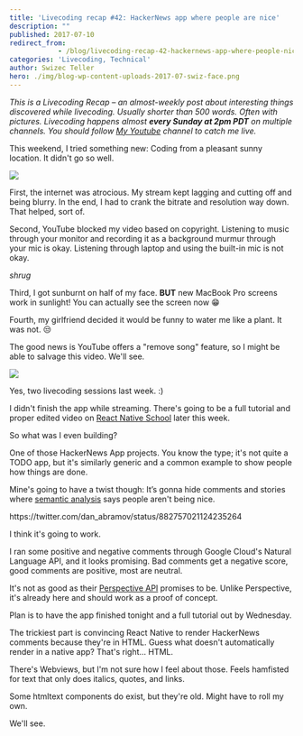 ```yaml
---
title: 'Livecoding recap #42: HackerNews app where people are nice'
description: ""
published: 2017-07-10
redirect_from: 
            - /blog/livecoding-recap-42-hackernews-app-where-people-nice/swizec/7701
categories: 'Livecoding, Technical'
author: Swizec Teller
hero: ./img/blog-wp-content-uploads-2017-07-swiz-face.png
---
```

_This is a Livecoding Recap – an almost-weekly post about interesting things discovered while livecoding. Usually shorter than 500 words. Often with pictures. Livecoding happens almost **every Sunday at 2pm PDT** on multiple channels. You should follow [My Youtube](https://www.youtube.com/TheSwizec) channel to catch me live._



This weekend, I tried something new: Coding from a pleasant sunny location. It didn't go so well.



![](./img/blog-wp-content-uploads-2017-07-swiz-face.png)



First, the internet was atrocious. My stream kept lagging and cutting off and being blurry. In the end, I had to crank the bitrate and resolution way down. That helped, sort of.



Second, YouTube blocked my video based on copyright. Listening to music through your monitor and recording it as a background murmur through your mic is okay. Listening through laptop and using the built-in mic is not okay.



_shrug_



Third, I got sunburnt on half of my face. **BUT** new MacBook Pro screens work in sunlight! You can actually see the screen now 😁



Fourth, my girlfriend decided it would be funny to water me like a plant. It was not. 😒



The good news is YouTube offers a "remove song" feature, so I might be able to salvage this video. We'll see.



![](./img/blog-wp-content-uploads-2017-07-YT-screenshot.png)







Yes, two livecoding sessions last week. :)



I didn't finish the app while streaming. There's going to be a full tutorial and proper edited video on [React Native School](http://school.shoutem.com/) later this week.



So what was I even building?



One of those HackerNews App projects. You know the type; it's not quite a TODO app, but it's similarly generic and a common example to show people how things are done.



Mine's going to have a twist though: It’s gonna hide comments and stories where [semantic analysis](https://cloud.google.com/natural-language/) says people aren't being nice.



https&#x3A;//twitter.com/dan_abramov/status/882757021124235264



I think it's going to work.



I ran some positive and negative comments through Google Cloud's Natural Language API, and it looks promising. Bad comments get a negative score, good comments are positive, most are neutral.



It's not as good as their [Perspective API](https://www.perspectiveapi.com/#/) promises to be. Unlike Perspective, it's already here and should work as a proof of concept.



Plan is to have the app finished tonight and a full tutorial out by Wednesday.



The trickiest part is convincing React Native to render HackerNews comments because they're in HTML. Guess what doesn't automatically render in a native app? That's right… HTML.



There's Webviews, but I'm not sure how I feel about those. Feels hamfisted for text that only does italics, quotes, and links.



Some htmltext components do exist, but they're old. Might have to roll my own.



We'll see.